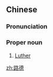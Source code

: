 ==Chinese==
{{zh-forms}}
{{wikipedia|lang=zh}}

===Pronunciation===
{{zh-pron
|m=Lùdé
|cat=pn
}}

===Proper noun===
{{zh-proper noun}}

# [[Luther]]

[[zh:路德]]